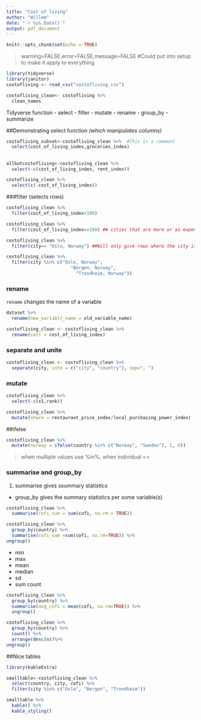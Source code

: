 ```yaml
---
title: "Cost of living"
author: "Willem"
date: "`r Sys.Date()`"
output: pdf_document
---
```


```r
knitr::opts_chunk$set(echo = TRUE)
```
> warning=FALSE,error=FALSE,message=FALSE #Could put into setup to make it apply to everything


```r
library(tidyverse)
library(janitor)
costofliving <- read_csv("costofliving.csv")

costofliving_clean<- costofliving %>%
  clean_names
```

Tidyverse function
- select
- filter
- mutate
- rename
- group_by
- summarize

##Demonstrating select function 
*(which manipulates columns)*
```r
costofliving_subset<-costofliving_clean %>%  #This is a comment
  select(cost_of_living_index,groceries_index)
```

##
```r
allbutcostofliving<-costofliving_clean %>%
  select(-c(cost_of_living_index, rent_index))
```

```r
costofliving_clean %>%
  select(c(-cost_of_living_index))
```


###filter (selects rows)
```r
costofliving_clean %>%
  filter(cost_of_living_index<100)
```


```r
costofliving_clean %>%
  filter(cost_of_living_index>=100) ## cities that are more or as expensive as New York
```

```r
costofliving_clean %>%
  filter(city== "Oslo, Norway") ##Will only give rows where the city is Oslo, Norway
```

```r
costofliving_clean %>%
  filter(city %in% c("Oslo, Norway",
                        "Bergen, Norway",
                          "Trondheim, Norway"))
```

### rename

`rename` changes the name of a variable

```r
dataset %>%
  rename(new_variablr_name = old_variable_name)
```


```r
costofliving_clean <- costofliving_clean %>%
  rename(cofi = cost_of_living_index)
```

### separate and unite

```r
costofliving_clean <- costofliving_clean %>%
  separate(city, into = c("city", "country"), sep=", ")
```


### mutate
```r
costofliving_clean %>%
  select(-c(x1,rank))
```


```r
costofliving_clean %>%
  mutate(share = restaurant_price_index/local_purchasing_power_index)
```


##ifelse

```r
costofliving_clean %>%
  mutate(norway = ifelse(country %in% c("Norway", "Sweden"), 1, 0))

```

> when multiple values use %in%, when individual ==


### summarise and group_by

1. summarise gives ssummary statistics

- group_by gives the summary statistics per some variable(s)

```r
costofliving_clean %>%
  summarise(cofi_sum = sum(cofi, na.rm = TRUE))
```

```r
costofliving_clean %>%
  group_by(country) %>%
  summarise(cofi_sum =sum(cofi, na.rm=TRUE)) %>%
ungroup()
```

- min
- max
- mean
- median
- sd
- sum
count

```r

costofliving_clean %>%
  group_by(country) %>%
  summarise(avg_cofi = mean(cofi, na.rm=TRUE)) %>%
  ungroup()
```


```r
costofliving_clean %>%
  group_by(country) %>%
  count() %>%
  arrange(desc(n))%>%
ungroup()
```
##Nice tables
```r
library(kableExtra)

smalltable<-costofliving_clean %>%
  select(country, city, cofi) %>%
  filter(city %in% c("Oslo", "Bergen", "Trondheim"))

smalltable %>%
  kable() %>%
  kable_styling()

```

